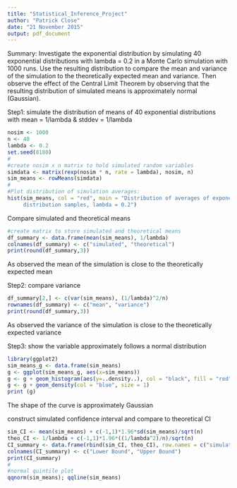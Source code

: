 ```yaml
---
title: "Statistical_Inference_Project"
author: "Patrick Close"
date: "21 November 2015"
output: pdf_document
---
```

Summary: Investigate the exponential distribution by simulating 40 exponential distributions with lambda = 0.2 in a Monte Carlo simulation with 1000 runs.  Use the resulting distribution to compare the mean and variance of the simulation to the theoretically expected mean and variance.  Then observe the effect of the Central Limit Theorem by observing that the resulting distribution of simulated means is approximately normal (Gaussian).

Step1: simulate the distribution of means of 40 exponential distributions with mean = 1/lambda & stddev = 1/lambda
```r
nosim <- 1000
n <- 40
lambda <- 0.2
set.seed(8180)
#
#create nosim x n matrix to hold simulated random variables
simdata <- matrix(rexp(nosim * n, rate = lambda), nosim, n)
sim_means <- rowMeans(simdata)
#
#Plot distribution of simulation averages:
hist(sim_means, col = "red", main = "Distribution of averages of exponential 
     distribution samples, lambda = 0.2")
```
Compare simulated and theoretical means
```r
#create matrix to store simulated and theoretical means
df_summary <- data.frame(mean(sim_means), 1/lambda)
colnames(df_summary) <- c("simulated", "theoretical")
print(round(df_summary,3))
```
As observed the mean of the simulation is close to the theoretically expected mean

Step2: compare variance
```r
df_summary[2,] <- c(var(sim_means), (1/lambda)^2/n) 
rownames(df_summary) <- c("mean", "variance")
print(round(df_summary,3))
```
As observed the variance of the simulation is close to the theoretically expected variance

Step3: show the variable approximately follows a normal distribution

```r
library(ggplot2)
sim_means_g <- data.frame(sim_means)
g <- ggplot(sim_means_g, aes(x=sim_means))
g <- g + geom_histogram(aes(y=..density..), col = "black", fill = "red")
g <- g + geom_density(col = "blue", size = 1)
print (g)
```
The shape of the curve is approximately Gaussian

construct simulated confidence interval and compare to theoretical CI
```r
sim_CI <- mean(sim_means) + c(-1,1)*1.96*sd(sim_means)/sqrt(n)
theo_CI <- 1/lambda + c(-1,1)*1.96*((1/lambda^2)/n)/sqrt(n)
CI_summary <- data.frame(rbind(sim_CI, theo_CI), row.names = c("simulated", "theoretical"))
colnames(CI_summary) <- c("Lower Bound", "Upper Bound")
print(CI_summary)
#
#normal quintile plot
qqnorm(sim_means); qqline(sim_means)
```


